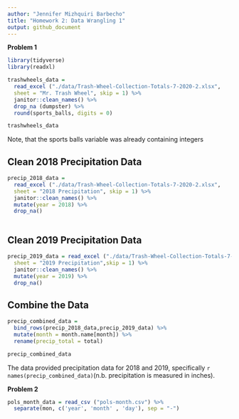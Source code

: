 ```yaml
---
author: "Jennifer Mizhquiri Barbecho"
title: "Homework 2: Data Wrangling 1"
output: github_document
---
```

**Problem 1** 
```r
library(tidyverse)
library(readxl)
```

```r
trashwheels_data = 
  read_excel ("./data/Trash-Wheel-Collection-Totals-7-2020-2.xlsx", 
  sheet = "Mr. Trash Wheel", skip = 1) %>% 
  janitor::clean_names() %>%
  drop_na (dumpster) %>% 
  round(sports_balls, digits = 0)

trashwheels_data
```
Note, that the sports balls variable was already containing integers


## Clean 2018 Precipitation Data
```r

precip_2018_data = 
  read_excel ("./data/Trash-Wheel-Collection-Totals-7-2020-2.xlsx", 
  sheet = "2018 Precipitation", skip = 1) %>% 
  janitor::clean_names() %>%
  mutate(year = 2018) %>% 
  drop_na()
  
```

## Clean 2019 Precipitation Data

```r
precip_2019_data = read_excel ("./data/Trash-Wheel-Collection-Totals-7-2020-2.xlsx", 
  sheet = "2019 Precipitation",skip = 1) %>% 
  janitor::clean_names() %>%
  mutate(year = 2019) %>% 
  drop_na()
```

## Combine the Data 

```r
precip_combined_data = 
  bind_rows(precip_2018_data,precip_2019_data) %>% 
  mutate(month = month.name[month]) %>% 
  rename(precip_total = total)

precip_combined_data
```

The data provided precipitation data for 2018 and 2019, specifically `r names(precip_combined_data)`(n.b. precipitation is measured in inches). 

**Problem 2**

```r
pols_month_data = read_csv ("pols-month.csv") %>% 
  separate(mon, c('year', 'month' , 'day'), sep = "-")

```


